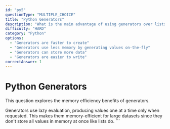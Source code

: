 ```yaml
---
id: "py5"
questionType: "MULTIPLE_CHOICE"
title: "Python Generators"
description: "What is the main advantage of using generators over lists in Python?"
difficulty: "HARD"
category: "Python"
options:
  - "Generators are faster to create"
  - "Generators use less memory by generating values on-the-fly"
  - "Generators can store more data"
  - "Generators are easier to write"
correctAnswer: 1
---
```


# Python Generators

This question explores the memory efficiency benefits of generators.

Generators use lazy evaluation, producing values one at a time only when requested. This makes them memory-efficient for large datasets since they don't store all values in memory at once like lists do.
\`\`\`
